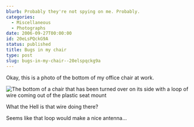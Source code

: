 ```yaml
---
blurb: Probably they're not spying on me. Probably.
categories:
  - Miscellaneous
  - Photographs
date: 2006-09-27T00:00:00
id: 20eLsPQckG9A
status: published
title: Bugs in my chair
type: post
slug: bugs-in-my-chair--20elspqckg9a
---
```


Okay, this is a photo of the bottom of my office chair at work.

<Img src="wire_on_the_bottom_of_my_chair_20060921_131744_01.jpg" alt="The bottom of a chair that has been turned over on its side with a loop of wire coming out of the plastic seat mount" />

What the Hell is that wire doing there? 

Seems like that loop would make a nice antenna...

